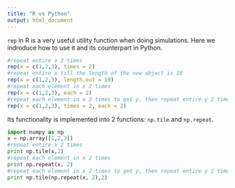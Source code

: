 ```yaml
---
title: "R vs Python"
output: html_document
---
```


`rep` in R is a very useful utility function when doing simulations. Here we indroduce how to use it and its counterpart in Python. 


```r
#repeat entire x 2 times
rep(x = c(1,2,3), times = 2)
#repeat entire x till the length of the new object is 10
rep(x = c(1,2,3), length.out = 10)
#repeat each element in x 2 times
rep(x = c(1,2,3), each = 2)
#repeat each element in x 2 times to get y, then repeat entire y 2 times
rep(x = c(1,2,3), times = 2, each = 2)
```

Its functionality is implemented into 2 functions: `np.tile` and `np.repeat`.
```python
import numpy as np
x = np.array([1,2,3])
#repeat entire x 2 times
print np.tile(x,2)
#repeat each element in x 2 times
print np.repeat(x, 2)
#repeat each element in x 2 times to get y, then repeat entire y 2 times
print np.tile(np.repeat(x, 2),2)
```

